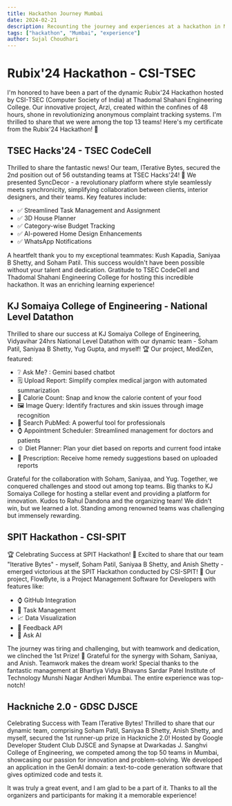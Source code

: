 ```yaml
---
title: Hackathon Journey Mumbai
date: 2024-02-21
description: Recounting the journey and experiences at a hackathon in Mumbai.
tags: ["hackathon", "Mumbai", "experience"]
author: Sujal Choudhari
---
```


# Rubix'24 Hackathon - CSI-TSEC

I'm honored to have been a part of the dynamic Rubix'24 Hackathon hosted by CSI-TSEC (Computer Society of India) at Thadomal Shahani Engineering College. Our innovative project, Arzi, created within the confines of 48 hours, shone in revolutionizing anonymous complaint tracking systems. I'm thrilled to share that we were among the top 13 teams! Here's my certificate from the Rubix'24 Hackathon! 🚀

## TSEC Hacks'24 - TSEC CodeCell

Thrilled to share the fantastic news! Our team, ITerative Bytes, secured the 2nd position out of 56 outstanding teams at TSEC Hacks'24! 🥈 We presented SyncDecor - a revolutionary platform where style seamlessly meets synchronicity, simplifying collaboration between clients, interior designers, and their teams. Key features include:

- ✅ Streamlined Task Management and Assignment
- ✅ 3D House Planner
- ✅ Category-wise Budget Tracking
- ✅ AI-powered Home Design Enhancements
- ✅ WhatsApp Notifications

A heartfelt thank you to my exceptional teammates: Kush Kapadia, Saniyaa B Shetty, and Soham Patil. This success wouldn't have been possible without your talent and dedication. Gratitude to TSEC CodeCell and Thadomal Shahani Engineering College for hosting this incredible hackathon. It was an enriching learning experience!

## KJ Somaiya College of Engineering - National Level Datathon

Thrilled to share our success at KJ Somaiya College of Engineering, Vidyavihar 24hrs National Level Datathon with our dynamic team - Soham Patil, Saniyaa B Shetty, Yug Gupta, and myself! 🏆 Our project, MediZen, featured:

- ❔ Ask Me? : Gemini based chatbot
- 🗒️ Upload Report: Simplify complex medical jargon with automated summarization
- 🍕 Calorie Count: Snap and know the calorie content of your food
- 🖼️ Image Query: Identify fractures and skin issues through image recognition
- 🔎 Search PubMed: A powerful tool for professionals
- ⌚ Appointment Scheduler: Streamlined management for doctors and patients
- 🫑 Diet Planner: Plan your diet based on reports and current food intake
- 🏥 Prescription: Receive home remedy suggestions based on uploaded reports

Grateful for the collaboration with Soham, Saniyaa, and Yug. Together, we conquered challenges and stood out among top teams. Big thanks to KJ Somaiya College for hosting a stellar event and providing a platform for innovation. Kudos to Rahul Dandona and the organizing team! We didn't win, but we learned a lot. Standing among renowned teams was challenging but immensely rewarding.

## SPIT Hackathon - CSI-SPIT

🏆 Celebrating Success at SPIT Hackathon! 🚀 Excited to share that our team "Iterative Bytes" - myself, Soham Patil, Saniyaa B Shetty, and Anish Shetty - emerged victorious at the SPIT Hackathon conducted by CSI-SPIT! 🥇 Our project, FlowByte, is a Project Management Software for Developers with features like:

- ⌚ GitHub Integration
- 📝 Task Management
- 📈 Data Visualization
- 👤 Feedback API
- 🤖 Ask AI

The journey was tiring and challenging, but with teamwork and dedication, we clinched the 1st Prize! 🎉 Grateful for the synergy with Soham, Saniyaa, and Anish. Teamwork makes the dream work! Special thanks to the fantastic management at Bhartiya Vidya Bhavans Sardar Patel Institute of Technology Munshi Nagar Andheri Mumbai. The entire experience was top-notch!

## Hackniche 2.0 - GDSC DJSCE

Celebrating Success with Team ITerative Bytes! Thrilled to share that our dynamic team, comprising Soham Patil, Saniyaa B Shetty, Anish Shetty, and myself, secured the 1st runner-up prize in Hackniche 2.0! Hosted by Google Developer Student Club DJSCE and Synapse at Dwarkadas J. Sanghvi College of Engineering, we competed among the top 50 teams in Mumbai, showcasing our passion for innovation and problem-solving. We developed an application in the GenAI domain: a text-to-code generation software that gives optimized code and tests it.

It was truly a great event, and I am glad to be a part of it. Thanks to all the organizers and participants for making it a memorable experience!
